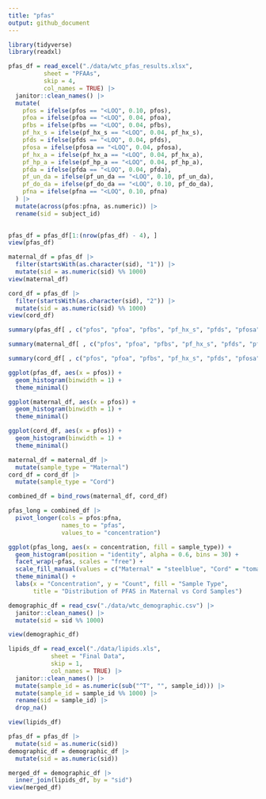 ```yaml
---
title: "pfas"
output: github_document
---
```


```r
library(tidyverse)
library(readxl)
```

```r
pfas_df = read_excel("./data/wtc_pfas_results.xlsx",
          sheet = "PFAAs",
          skip = 4, 
          col_names = TRUE) |> 
  janitor::clean_names() |> 
  mutate(
    pfos = ifelse(pfos == "<LOQ", 0.10, pfos),
    pfoa = ifelse(pfoa == "<LOQ", 0.04, pfoa),
    pfbs = ifelse(pfbs == "<LOQ", 0.04, pfbs),
    pf_hx_s = ifelse(pf_hx_s == "<LOQ", 0.04, pf_hx_s),
    pfds = ifelse(pfds == "<LOQ", 0.04, pfds),
    pfosa = ifelse(pfosa == "<LOQ", 0.04, pfosa),
    pf_hx_a = ifelse(pf_hx_a == "<LOQ", 0.04, pf_hx_a),
    pf_hp_a = ifelse(pf_hp_a == "<LOQ", 0.04, pf_hp_a),
    pfda = ifelse(pfda == "<LOQ", 0.04, pfda),
    pf_un_da = ifelse(pf_un_da == "<LOQ", 0.10, pf_un_da),
    pf_do_da = ifelse(pf_do_da == "<LOQ", 0.10, pf_do_da),
    pfna = ifelse(pfna == "<LOQ", 0.10, pfna)
  ) |>
  mutate(across(pfos:pfna, as.numeric)) |> 
  rename(sid = subject_id)
      

pfas_df = pfas_df[1:(nrow(pfas_df) - 4), ]
view(pfas_df)
```

```r
maternal_df = pfas_df |> 
  filter(startsWith(as.character(sid), "1")) |> 
  mutate(sid = as.numeric(sid) %% 1000)
view(maternal_df)

cord_df = pfas_df |> 
  filter(startsWith(as.character(sid), "2")) |> 
  mutate(sid = as.numeric(sid) %% 1000)
view(cord_df)
```

```r
summary(pfas_df[ , c("pfos", "pfoa", "pfbs", "pf_hx_s", "pfds", "pfosa", "pf_hx_a", "pf_hp_a", "pfda", "pf_un_da", "pf_do_da", "pfna")])

summary(maternal_df[ , c("pfos", "pfoa", "pfbs", "pf_hx_s", "pfds", "pfosa", "pf_hx_a", "pf_hp_a", "pfda", "pf_un_da", "pf_do_da", "pfna")])

summary(cord_df[ , c("pfos", "pfoa", "pfbs", "pf_hx_s", "pfds", "pfosa", "pf_hx_a", "pf_hp_a", "pfda", "pf_un_da", "pf_do_da", "pfna")])
```

```r
ggplot(pfas_df, aes(x = pfos)) +
  geom_histogram(binwidth = 1) +
  theme_minimal()

ggplot(maternal_df, aes(x = pfos)) +
  geom_histogram(binwidth = 1) +
  theme_minimal()

ggplot(cord_df, aes(x = pfos)) +
  geom_histogram(binwidth = 1) +
  theme_minimal()
```





```r
maternal_df = maternal_df |> 
  mutate(sample_type = "Maternal")
cord_df = cord_df |> 
  mutate(sample_type = "Cord")
```

```r
combined_df = bind_rows(maternal_df, cord_df)
```

```r
pfas_long = combined_df |> 
  pivot_longer(cols = pfos:pfna, 
               names_to = "pfas", 
               values_to = "concentration")
```

```r
ggplot(pfas_long, aes(x = concentration, fill = sample_type)) +
  geom_histogram(position = "identity", alpha = 0.6, bins = 30) +
  facet_wrap(~pfas, scales = "free") +
  scale_fill_manual(values = c("Maternal" = "steelblue", "Cord" = "tomato")) +
  theme_minimal() +
  labs(x = "Concentration", y = "Count", fill = "Sample Type",
       title = "Distribution of PFAS in Maternal vs Cord Samples")
```



```r
demographic_df = read_csv("./data/wtc_demographic.csv") |> 
  janitor::clean_names() |> 
  mutate(sid = sid %% 1000)

view(demographic_df)
```

```r
lipids_df = read_excel("./data/lipids.xls",
            sheet = "Final Data",
            skip = 1, 
            col_names = TRUE) |> 
  janitor::clean_names() |> 
  mutate(sample_id = as.numeric(sub("^T", "", sample_id))) |> 
  mutate(sample_id = sample_id %% 1000) |> 
  rename(sid = sample_id) |> 
  drop_na()

view(lipids_df)
```

```r
pfas_df = pfas_df |>
  mutate(sid = as.numeric(sid))
demographic_df = demographic_df |>
  mutate(sid = as.numeric(sid))

merged_df = demographic_df |> 
  inner_join(lipids_df, by = "sid")
view(merged_df)
```

